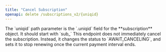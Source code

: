 ```yaml
---
title: "Cancel Subscription"
openapi: delete /subscriptions_v2/{uniqid}
---
```


<Note>
The `uniqid` path parameter is the `.uniqid` field for the **subscription** object. It should start with `sub_`
</Note>
<Warning>
This endpoint does not immediately cancel the subscription. Instead, it changes the status to `AWAIT_CANCELING`, and sets it to stop renewing once the current payment interval ends.
</Warning>